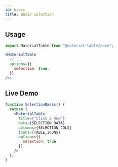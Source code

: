 ```yaml
---
id: basic
title: Basic Selection
---
```



## Usage

```jsx
import MaterialTable from "@material-table/core";

<MaterialTable
  // ...
  options={{
    selection: true,
  }}
/>;
```

## Live Demo

<InfoBannerAboutGlobalVarsInDemos />

```jsx live
function SelectionBasic() {
  return (
    <MaterialTable
      title={"Click a Row"}
      data={SELECTION_DATA}
      columns={SELECTION_COLS}
      icons={TABLE_ICONS} 
      options={{
        selection: true
      }}
    />
  );
}
```

